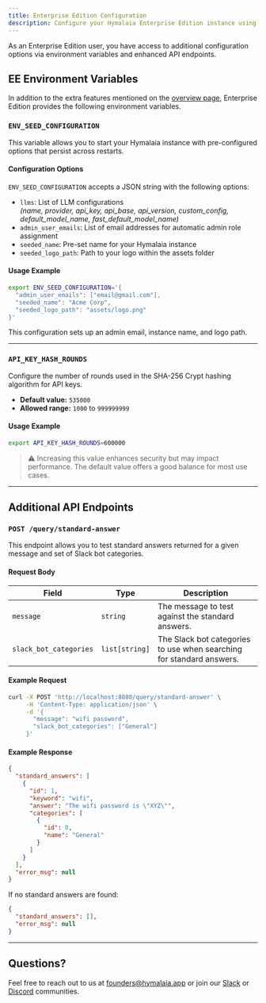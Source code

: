 ```yaml
---
title: Enterprise Edition Configuration
description: Configure your Hymalaia Enterprise Edition instance using advanced environment variables and API endpoints.
---
```


As an Enterprise Edition user, you have access to additional configuration options via environment variables and enhanced API endpoints.

## EE Environment Variables

In addition to the extra features mentioned on the [overview page](/enterprise_edition/overview), Enterprise Edition provides the following environment variables.

### `ENV_SEED_CONFIGURATION`

This variable allows you to start your Hymalaia instance with pre-configured options that persist across restarts.

#### Configuration Options

`ENV_SEED_CONFIGURATION` accepts a JSON string with the following options:

- `llms`: List of LLM configurations  
  *(name, provider, api_key, api_base, api_version, custom_config, default_model_name, fast_default_model_name)*
- `admin_user_emails`: List of email addresses for automatic admin role assignment
- `seeded_name`: Pre-set name for your Hymalaia instance
- `seeded_logo_path`: Path to your logo within the assets folder

#### Usage Example

```bash
export ENV_SEED_CONFIGURATION='{
  "admin_user_emails": ["email@gmail.com"],
  "seeded_name": "Acme Corp",
  "seeded_logo_path": "assets/logo.png"
}'
```

This configuration sets up an admin email, instance name, and logo path.

---

### `API_KEY_HASH_ROUNDS`

Configure the number of rounds used in the SHA-256 Crypt hashing algorithm for API keys.

- **Default value:** `535000`  
- **Allowed range:** `1000` to `999999999`

#### Usage Example

```bash
export API_KEY_HASH_ROUNDS=600000
```

> ⚠️ Increasing this value enhances security but may impact performance. The default value offers a good balance for most use cases.

---

## Additional API Endpoints

### `POST /query/standard-answer`

This endpoint allows you to test standard answers returned for a given message and set of Slack bot categories.

#### Request Body

| Field               | Type          | Description                                                        |
|--------------------|---------------|--------------------------------------------------------------------|
| `message`           | `string`      | The message to test against the standard answers.                  |
| `slack_bot_categories` | `list[string]` | The Slack bot categories to use when searching for standard answers. |

#### Example Request

```bash
curl -X POST 'http://localhost:8080/query/standard-answer' \
     -H 'Content-Type: application/json' \
     -d '{
       "message": "wifi password",
       "slack_bot_categories": ["General"]
     }'
```

#### Example Response

```json
{
  "standard_answers": [
    {
      "id": 1,
      "keyword": "wifi",
      "answer": "The wifi password is \"XYZ\"",
      "categories": [
        {
          "id": 0,
          "name": "General"
        }
      ]
    }
  ],
  "error_msg": null
}
```

If no standard answers are found:

```json
{
  "standard_answers": [],
  "error_msg": null
}
```

---

## Questions?

Feel free to reach out to us at [founders@hymalaia.app](mailto:founders@hymalaia.app) or join our [Slack](https://join.slack.com/t/hymalaia-dot-app/shared_invite/zt-2twesxdr6-5iQitKZQpgq~hYIZ~dv3KA) or [Discord](https://discord.com) communities.
